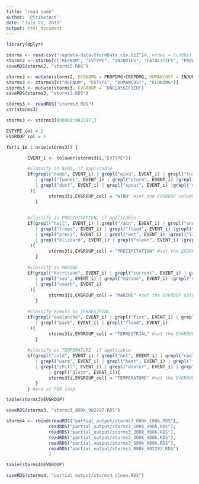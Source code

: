 ```yaml
---
title: "read code"
author: '@tribetect'
date: "July 21, 2015"
output: html_document
---
```



```r
library(dplyr)
```


```r
storms <- read.csv("repdata-data-StormData.csv.bz2")#, nrows = runObs)
storms2 <- storms[c("REFNUM", "EVTYPE", "INJURIES", "FATALITIES", "PROPDMG", "CROPDMG")]
saveRDS(storms2, "storms2.RDS")
```


```r
storms3 <- mutate(storms2, ECONDMG = PROPDMG+CROPDMG, HUMANCOST = INJURIES+FATALITIES)
storms3 <- storms3[c("REFNUM", "EVTYPE", "HUMANCOST", "ECONDMG")]
storms3 <- mutate(storms3, EVGROUP = "UNCLASSIFIED")
saveRDS(storms3, "storms3.RDS")
```

```r
storms3 <- readRDS("storms3.RDS")
str(storms3)
```


```r

storms3 <- storms3[800001:902297,]

EVTYPE_col = 2
EVGROUP_col = 5

for(i in 1:nrow(storms3)) {

        EVENT_i <- tolower(storms3[i,"EVTYPE"])

        #classify as WIND, if applicable
        if(grepl("nado", EVENT_i) | grepl("wind", EVENT_i) | grepl("turbulance", EVENT_i) 
           | grepl("funnel", EVENT_i) | grepl("storm", EVENT_i) |grepl("burst", EVENT_i) 
           | grepl("dust", EVENT_i) | grepl("spout", EVENT_i) |grepl("cloud", EVENT_i) 
         ){
                storms3[i,EVGROUP_col] = "WIND" #set the EVGROUP column
           }
        

        #classify as PRECIPITATION, if applicable
        if(grepl("hail", EVENT_i) | grepl("rain", EVENT_i) | grepl("snow", EVENT_i) 
           | grepl("freez", EVENT_i) | grepl("flood", EVENT_i) |grepl("thunder", EVENT_i) 
           | grepl("preci", EVENT_i) | grepl("wet", EVENT_i) |grepl("lightening", EVENT_i) 
           | grepl("blizzard", EVENT_i) | grepl("sleet", EVENT_i) |grepl("urban", EVENT_i) 
         ){
                storms3[i,EVGROUP_col] = "PRECIPITATION" #set the EVGROUP column
           }
        
        #classify as MARINE
        if(grepl("hurricane", EVENT_i) | grepl("current", EVENT_i) | grepl("tide", EVENT_i) 
           | grepl("sea", EVENT_i) | grepl("marine", EVENT_i) |grepl("surf", EVENT_i) 
           | grepl("coast", EVENT_i) 
         ){
                storms3[i,EVGROUP_col] = "MARINE" #set the EVGROUP column
           }
        
        #classify events as TERRESTRIAL 
        if(grepl("avalanche", EVENT_i) | grepl("fire", EVENT_i) | grepl("mud", EVENT_i) 
           | grepl("pack", EVENT_i) | grepl("flood", EVENT_i)
         ){
                storms3[i,EVGROUP_col] = "TERRESTRIAL" #set the EVGROUP column
           }
        
        #classify as TEMPERATURE, if applicable
        if(grepl("cold", EVENT_i) | grepl("hot", EVENT_i) | grepl("cool", EVENT_i) 
           | grepl("warm", EVENT_i) | grepl("heat", EVENT_i) | grepl("frost", EVENT_i) 
           | grepl("chill", EVENT_i) | grepl("winter", EVENT_i) | grepl("ice", EVENT_i) 
                | grepl("glaze", EVENT_i)){
                storms3[i,EVGROUP_col] = "TEMPERATURE" #set the EVGROUP column
           }
        } #end of FOR loop
```

```r
table(storms3$EVGROUP)

saveRDS(storms3, "storms3_800k_902297.RDS")

```

```r

storms4 <- rbind(readRDS("partial_output/storms3_000k_100k.RDS"),
                readRDS("partial_output/storms3_100k_200k.RDS"),
                readRDS("partial_output/storms3_200k_300k.RDS"),
                readRDS("partial_output/storms3_300k_500k.RDS"),
                readRDS("partial_output/storms3_500k_800k.RDS"),
                readRDS("partial_output/storms3_800k_902297.RDS")
                )

table(storms4$EVGROUP)

saveRDS(storms4, "partial_output/storms4_clean.RDS")

```

